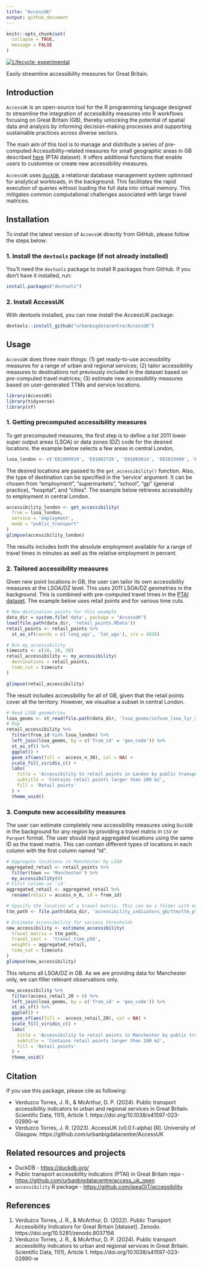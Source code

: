 ```yaml
---
title: "AccessUK"
output: github_document
---
```


```r
knitr::opts_chunk$set(
  collapse = TRUE,
  message = FALSE
)
```


[![Lifecycle:
experimental](https://img.shields.io/badge/lifecycle-experimental-orange.svg)](https://lifecycle.r-lib.org/articles/stages.html)


Easily streamline accessibility measures for Great Britain.

## Introduction

`AccessUK` is an open-source tool for the R programming language designed to streamline the integration of accessibility measures into R workflows focusing on Great Britain (GB), thereby unlocking the potential of spatial data and analysis by informing decision-making processes and supporting sustainable practices across diverse sectors.

The main aim of this tool is to manage and distribute a series of pre-computed Accessibility-related measures for small geographic areas in GB described [here](https://www.nature.com/articles/s41597-023-02890-w) (PTAI dataset). It offers additional functions that enable users to customise or create new accessibility measures.

`AccessUK` uses [`DuckDB`](https://duckdb.org/), a relational database management system optimised for analytical workloads, in the background. This facilitates the rapid execution of queries without loading the full data into virtual memory. This mitigates common computational challenges associated with large travel matrices.

## Installation

To install the latest version of `AccessUK` directly from GitHub, please follow the steps below:

### 1. Install the `devtools` package (if not already installed)

You'll need the `devtools` package to install R packages from GitHub. If you don't have it installed, run:

```R
install.packages("devtools")
```
### 2. Install AccessUK

With devtools installed, you can now install the AccessUK package:

```R
devtools::install_github("urbanbigdatacentre/AccessUK")
```
## Usage

`AccessUK` does three main things: (1) get ready-to-use accessibility measures for a range of urban and regional services; (2) tailor accessibility measures to destinations not previously included in the dataset based on pre-computed travel matrices; (3) estimate new accessibility measures based on user-generated TTMs and service locations.

```r
library(AccessUK)
library(tidyverse)
library(sf)
```


### 1. Getting precomputed accessibility measures

To get precomputed measures, the first step is to define a list 2011 lower super output areas (LSOA)  or data zones (DZ) code for the desired locations. the example below selects a few areas in central London,

```r
lsoa_london <- c('E01000919', 'E01002726', 'E01003014', 'E01033490', 'E01000914', 'E01000937', 'E01032583', 'E01000855', 'E01003016', 'E01000918', 'E01000002', 'E01032739', 'E01000916', 'E01004734', 'E01000936', 'E01004735', 'E01002724', 'E01000850', 'E01033596', 'E01000852', 'E01000853', 'E01003927', 'E01033595', 'E01004731', 'E01000001', 'E01003935', 'E01004763', 'E01004736', 'E01000917', 'E01003929', 'E01003013', 'E01032740', 'E01032582', 'E01000915', 'E01003930', 'E01000920', 'E01003017', 'E01003934', 'E01004733', 'E01032584')
```

The desired locations are passed to the `get_accessibility()` function. Also, the type of destination can be specified in the 'service' argument. It can be chosen from "employment", "supermarkets", "school", "gp" (general practice), "hospital", and "cities". The example below retrieves accessibility to employment in central London.

```R
accessibility_london <- get_accessibility(
  from = lsoa_london, 
  service = 'employment', 
  mode = "public_transport"
)
glimpse(accessibility_london)
```
The results includes both the absolute employment available for a range of travel times in minutes as well as the relative employment in percent.

### 2. Tailored accessibility measures

Given new point locations in GB, the user can tailor its own accessibility measures at the LSOA/DZ level. This uses 2011 LSOA/DZ geometries in the background. This is combined with pre-computed travel times in the [PTAI dataset](https://www.nature.com/articles/s41597-023-02890-w). The example below uses retail points and for various time cuts.

```r
# New destination points for this example
data_dir = system.file('data', package = "AccessUK")
load(file.path(data_dir, 'retail_points.RData'))
retail_points <- retail_points %>% 
  st_as_sf(coords = c('long_wgs', 'lat_wgs'), crs = 4326)

# Run my_accessibility
timecuts <- c(10, 20, 30)
retail_accessibility <- my_accessibility(
  destinations = retail_points, 
  time_cut = timecuts
)

glimpse(retail_accessibility)
```

The result includes accessibility for all of GB, given that the retail points cover all the territory. However, we visualise a subset in central London.

```r
# Read LSOA geometries
lsoa_geoms <- st_read(file.path(data_dir, 'lsoa_geoms/infuse_lsoa_lyr_2011_clipped.shp'))
# Map
retail_accessibility %>% 
  filter(from_id %in% lsoa_london) %>% 
  left_join(lsoa_geoms, by = c('from_id' = 'geo_code')) %>% 
  st_as_sf() %>% 
  ggplot() +
  geom_sf(aes(fill =  access_n_30), col = NA) +
  scale_fill_viridis_c() +
  labs(
    title = 'Accessibility to retail points in London by public transport within 30 minutes',
    subtitle = 'Contains retail points larger than 280 m2',
    fill = 'Retail points'
  ) +
  theme_void()
```


### 3. Compute new accessibility measures

The user can estimate completely new accessibility measures using `DuckDB` in the background for any region by providing a travel matrix in `CSV` or `Parquet` format. The user should input aggregated locations using the same ID as the travel matrix. This can contain different types of locations in each column with the first column named "id".

```r
# Aggregate locations in Manchester by LSOA
aggregated_retail <- retail_points %>% 
  filter(town == 'Manchester') %>% 
  my_accessibility(0)
# First column as 'id'
aggregated_retail <- aggregated_retail %>% 
  rename(retail = access_n_0, id = from_id)

# Specify the location of a travel matrix. This can be a folder with multiple files or a single file
ttm_path <- file.path(data_dir, 'accessibility_indicators_gb/ttm/ttm_pt_20211122.csv')

# Estimate accessibility for various thresholds
new_accessibility <- estimate_accessibility(
  travel_matrix = ttm_path, 
  travel_cost =  'travel_time_p50',
  weights = aggregated_retail, 
  time_cut = timecuts
)
glimpse(new_accessibility)
```
This returns all LSOA/DZ in GB. As we are providing data for Manchester only, we can filter relevant observations only.

```r
new_accessibility %>% 
  filter(access_retail_20 > 0) %>% 
  left_join(lsoa_geoms, by = c('from_id' = 'geo_code')) %>% 
  st_as_sf() %>% 
  ggplot() +
  geom_sf(aes(fill =  access_retail_20), col = NA) +
  scale_fill_viridis_c() +
  labs(
    title = 'Accessibility to retail points in Manchester by public transport within 20 minutes',
    subtitle = 'Contains retail points larger than 280 m2',
    fill = 'Retail points'
  ) +
  theme_void()
```


## Citation

If you use this package, please cite as following:

*  Verduzco Torres, J. R., & McArthur, D. P. (2024). Public transport accessibility indicators to urban and regional services in Great Britain. Scientific Data, 11(1), Article 1. https://doi.org/10.1038/s41597-023-02890-w
* Verduzco Torres, J. R. (2023). AccessUK (v0.0.1-alpha) [R]. University of Glasgow. https://github.com/urbanbigdatacentre/AccessUK


## Related resources and projects

* DuckDB - <https://duckdb.org/>
* Public transport accessibility indicators (PTAI) in Great Britain repo - <https://github.com/urbanbigdatacentre/access_uk_open>
* `accessibility` R package - <https://github.com/ipeaGIT/accessibility>


## References

1. Verduzco Torres, J. R., & McArthur, D. (2022). Public Transport Accessibility Indicators for Great Britain [dataset]. Zenodo. https://doi.org/10.5281/zenodo.8037156
2. Verduzco Torres, J. R., & McArthur, D. P. (2024). Public transport accessibility indicators to urban and regional services in Great Britain. Scientific Data, 11(1), Article 1. https://doi.org/10.1038/s41597-023-02890-w
